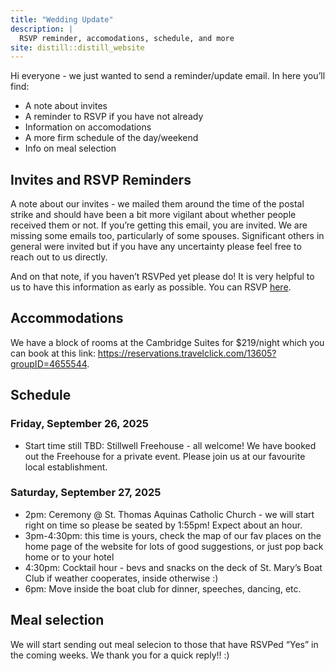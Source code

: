 ```yaml
---
title: "Wedding Update"
description: |
  RSVP reminder, accomodations, schedule, and more
site: distill::distill_website
---
```


Hi everyone - we just wanted to send a reminder/update email. In here you'll find:

- A note about invites
- A reminder to RSVP if you have not already
- Information on accomodations
- A more firm schedule of the day/weekend
- Info on meal selection

## Invites and RSVP Reminders

A note about our invites - we mailed them around the time of the postal strike and should have been a bit more vigilant about whether people received them or not. If you're getting this email, you are invited. We are missing some emails too, particularly of some spouses. Significant others in general were invited but if you have any uncertainty please feel free to reach out to us directly. 

And on that note, if you haven't RSVPed yet please do! It is very helpful to us to have this information as early as possible. You can RSVP [here](rsvp.html).

## Accommodations

We have a block of rooms at the Cambridge Suites for $219/night which you can book at this link: [https://reservations.travelclick.com/13605?groupID=4655544](https://reservations.travelclick.com/13605?groupID=4655544).

## Schedule

### Friday, September 26, 2025

- Start time still TBD: Stillwell Freehouse - all welcome! We have booked out the Freehouse for a private event. Please join us at our favourite local establishment. 

### Saturday, September 27, 2025

- 2pm: Ceremony @ St. Thomas Aquinas Catholic Church - we will start right on time so please be seated by 1:55pm! Expect about an hour. 
- 3pm-4:30pm: this time is yours, check the map of our fav places on the home page of the website for lots of good suggestions, or just pop back home or to your hotel
- 4:30pm: Cocktail hour - bevs and snacks on the deck of St. Mary's Boat Club if weather cooperates, inside otherwise :)
- 6pm: Move inside the boat club for dinner, speeches, dancing, etc. 

## Meal selection

We will start sending out meal selecion to those that have RSVPed "Yes" in the coming weeks. We thank you for a quick reply!! :)